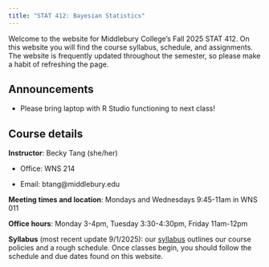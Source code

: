 ```yaml
---
title: "STAT 412: Bayesian Statistics"
---
```


Welcome to the website for Middlebury College’s Fall 2025 STAT 412. On this website you will find the course syllabus, schedule, and assignments. The website is frequently updated throughout the semester, so please make a habit of refreshing the page.

## Announcements

-   Please bring laptop with R Studio functioning to next class!

## Course details

**Instructor**: Becky Tang (she/her)

-   Office: WNS 214

-   Email: btang\@middlebury.edu

**Meeting times and location**: Mondays and Wednesdays 9:45-11am in WNS 011

**Office hours**: Monday 3-4pm, Tuesday 3:30-4:30pm, Friday 11am-12pm

**Syllabus** (most recent update 9/1/2025): our [syllabus](stat412_syllabus.pdf) outlines our course policies and a rough schedule. Once classes begin, you should follow the schedule and due dates found on this website.
